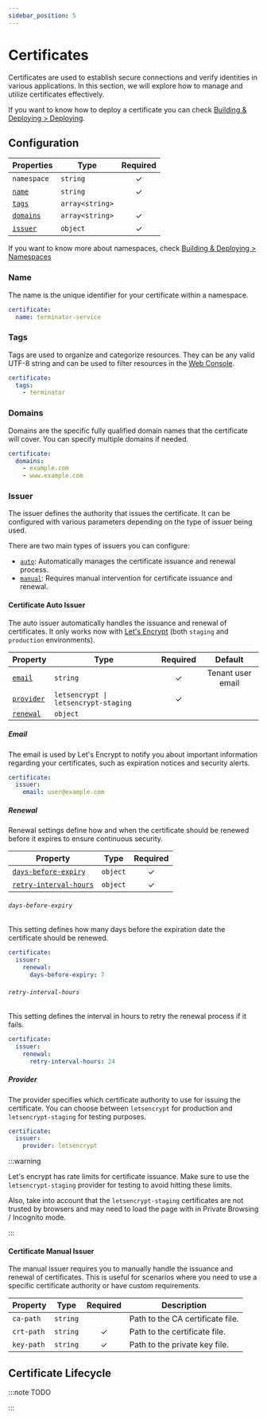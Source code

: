 ```yaml
---
sidebar_position: 5
---
```


# Certificates

Certificates are used to establish secure connections and verify identities in various applications. In this section, we will explore how to manage and utilize certificates effectively.

If you want to know how to deploy a certificate you can check [Building & Deploying &gt; Deploying](../building-and-deploying/deploying.md).

## Configuration

| Properties            | Type            | Required |
| --------------------- | --------------- | :------: |
| `namespace`           | `string`        |    ✓     |
| [`name`](#name)       | `string`        |    ✓     |
| [`tags`](#tags)       | `array<string>` |          |
| [`domains`](#domains) | `array<string>` |    ✓     |
| [`issuer`](#issuer)   | `object`        |    ✓     |

If you want to know more about namespaces, check [Building & Deploying &gt; Namespaces](../building-and-deploying/namespaces.md)

### Name

The name is the unique identifier for your certificate within a namespace.

<ResourceNameValidation />

```yaml title="robot-service.lttle.yaml"
certificate:
  name: terminator-service
```

### Tags

Tags are used to organize and categorize resources. They can be any valid UTF-8 string and can be used to filter resources in the [Web Console](../monitoring/web-console.md).

```yaml title="robot-service.lttle.yaml"
certificate:
  tags:
    - terminator
```

### Domains

Domains are the specific fully qualified domain names that the certificate will cover. You can specify multiple domains if needed.

```yaml title="robot-service.lttle.yaml"
certificate:
  domains:
    - example.com
    - www.example.com
```

### Issuer

The issuer defines the authority that issues the certificate. It can be configured with various parameters depending on the type of issuer being used.

There are two main types of issuers you can configure:

- [`auto`](#certificate-auto-issuer): Automatically manages the certificate issuance and renewal process.
- [`manual`](#certificate-manual-issuer): Requires manual intervention for certificate issuance and renewal.

#### Certificate Auto Issuer

The auto issuer automatically handles the issuance and renewal of certificates. It only works now with [Let's Encrypt](https://letsencrypt.org/) (both `staging` and `production` environments).

| Property                | Type                                 | Required |      Default      |
| ----------------------- | ------------------------------------ | :------: | :---------------: |
| [`email`](#email)       | `string`                             |    ✓     | Tenant user email |
| [`provider`](#provider) | `letsencrypt \| letsencrypt-staging` |    ✓     |                   |
| [`renewal`](#renewal)   | `object`                             |          |                   |

##### Email

The email is used by Let's Encrypt to notify you about important information regarding your certificates, such as expiration notices and security alerts.

```yaml title="robot-service.lttle.yaml"
certificate:
  issuer:
    email: user@example.com
```

##### Renewal

Renewal settings define how and when the certificate should be renewed before it expires to ensure continuous security.

| Property                                        | Type     | Required |
| ----------------------------------------------- | -------- | :------: |
| [`days-before-expiry`](#days-before-expiry)     | `object` |    ✓     |
| [`retry-interval-hours`](#retry-interval-hours) | `object` |    ✓     |

###### `days-before-expiry`

This setting defines how many days before the expiration date the certificate should be renewed.

```yaml title="robot-service.lttle.yaml"
certificate:
  issuer:
    renewal:
      days-before-expiry: 7
```

###### `retry-interval-hours`

This setting defines the interval in hours to retry the renewal process if it fails.

```yaml title="robot-service.lttle.yaml"
certificate:
  issuer:
    renewal:
      retry-interval-hours: 24
```

##### Provider

The provider specifies which certificate authority to use for issuing the certificate. You can choose between `letsencrypt` for production and `letsencrypt-staging` for testing purposes.

```yaml title="robot-service.lttle.yaml"
certificate:
  issuer:
    provider: letsencrypt
```

:::warning

Let's encrypt has rate limits for certificate issuance. Make sure to use the `letsencrypt-staging` provider for testing to avoid hitting these limits.

Also, take into account that the `letsencrypt-staging` certificates are not trusted by browsers and may need to load the page with in Private Browsing / Incognito mode.

:::

#### Certificate Manual Issuer

The manual issuer requires you to manually handle the issuance and renewal of certificates. This is useful for scenarios where you need to use a specific certificate authority or have custom requirements.

| Property   | Type     | Required | Description                      |
| ---------- | -------- | :------: | -------------------------------- |
| `ca-path`  | `string` |          | Path to the CA certificate file. |
| `crt-path` | `string` |    ✓     | Path to the certificate file.    |
| `key-path` | `string` |    ✓     | Path to the private key file.    |

## Certificate Lifecycle

:::note TODO

:::

